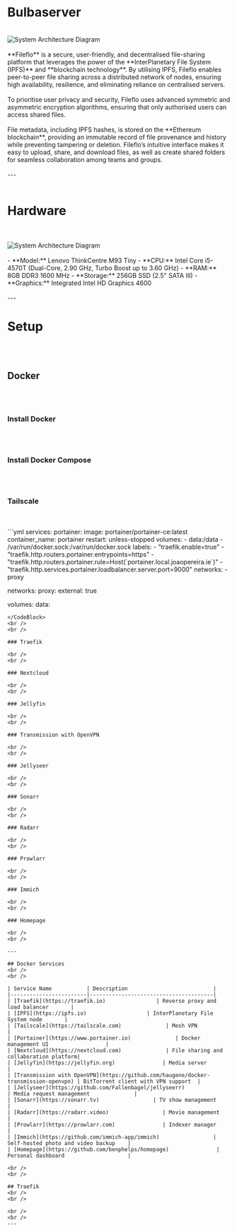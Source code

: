 # Bulbaserver
<br />
<img
    src="/icon/bulbasaur.gif"
    alt="System Architecture Diagram"
    className="h-1/2 w-1/2"
/>
<br />

<br />
**Fileflo** is a secure, user-friendly, and decentralised file-sharing platform
that leverages the power of the **InterPlanetary File System (IPFS)** and
**blockchain technology**. By utilising IPFS, Fileflo enables peer-to-peer file
sharing across a distributed network of nodes, ensuring high availability,
resilience, and eliminating reliance on centralised servers.
<br />
<br />
To prioritise user privacy and security, Fileflo uses advanced symmetric and
asymmetric encryption algorithms, ensuring that only authorised users can access
shared files.
<br />
<br />
File metadata, including IPFS hashes, is stored on the **Ethereum blockchain**,
providing an immutable record of file provenance and history while preventing
tampering or deletion. Fileflo’s intuitive interface makes it easy to upload,
share, and download files, as well as create shared folders for seamless
collaboration among teams and groups.
<br />
<br />
---
<br />
<br />

# Hardware 
<br />
<br />
<img
    src="/icon/m93.jpg"
    alt="System Architecture Diagram"
/>
<br />
<br />
- **Model:** Lenovo ThinkCentre M93 Tiny
- **CPU:** Intel Core i5-4570T (Dual-Core, 2.90 GHz, Turbo Boost up to 3.60 GHz)
- **RAM:** 8GB DDR3 1600 MHz
- **Storage:** 256GB SSD (2.5" SATA III)
- **Graphics:** Integrated Intel HD Graphics 4600
<br />
<br />
---

# Setup
<br />
<br />

## Docker
<br />
<br />

### Install Docker

<br />
<br />

### Install Docker Compose

<br />
<br />

### Tailscale
<br />
<br />
<CodeBlock name="docker-compose.yml">
```yml
services:
  portainer:
    image: portainer/portainer-ce:latest
    container_name: portainer
    restart: unless-stopped
    volumes:
     - data:/data
     - /var/run/docker.sock:/var/run/docker.sock
    labels:
      - "traefik.enable=true"
      - "traefik.http.routers.portainer.entrypoints=https"
      - "traefik.http.routers.portainer.rule=Host(`portainer.local.joaopereira.ie`)"
      - "traefik.http.services.portainer.loadbalancer.server.port=9000"
    networks:
      - proxy

networks:
  proxy:
    external: true

volumes:
  data:
```
</CodeBlock>
<br />
<br />

### Traefik

<br />
<br />

### Nextcloud

<br />
<br />

### Jellyfin

<br />
<br />

### Transmission with OpenVPN

<br />
<br />

### Jellyseer

<br />
<br />

### Sonarr

<br />
<br />

### Radarr

<br />
<br />

### Prowlarr

<br />
<br />

### Immich

<br />
<br />

### Homepage

<br />
<br />

---

## Docker Services
<br />
<br />

| Service Name           | Description                           |
|------------------------|---------------------------------------|
| [Traefik](https://traefik.io)                | Reverse proxy and load balancer       |
| [IPFS](https://ipfs.io)                   | InterPlanetary File System node       |
| [Tailscale](https://tailscale.com)              | Mesh VPN                              |
| [Portainer](https://www.portainer.io)              | Docker management UI                  |
| [Nextcloud](https://nextcloud.com)              | File sharing and collaboration platform|
| [Jellyfin](https://jellyfin.org)               | Media server                          |
| [Transmission with OpenVPN](https://github.com/haugene/docker-transmission-openvpn) | BitTorrent client with VPN support  |
| [Jellyseer](https://github.com/Fallenbagel/jellyseerr)              | Media request management              |
| [Sonarr](https://sonarr.tv)                 | TV show management                    |
| [Radarr](https://radarr.video)                 | Movie management                      |
| [Prowlarr](https://prowlarr.com)               | Indexer manager                       |
| [Immich](https://github.com/immich-app/immich)                 | Self-hosted photo and video backup    |
| [Homepage](https://github.com/benphelps/homepage)               | Personal dashboard                    |

<br />
<br />

## Traefik
<br />
<br />

<br />
<br />
---
